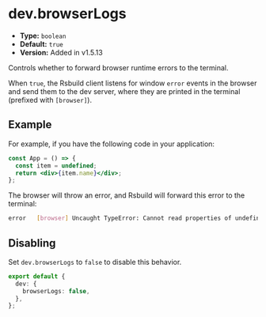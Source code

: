 # dev.browserLogs

- **Type:** `boolean`
- **Default:** `true`
- **Version:** Added in v1.5.13

Controls whether to forward browser runtime errors to the terminal.

When `true`, the Rsbuild client listens for window `error` events in the browser and send them to the dev server, where they are printed in the terminal (prefixed with `[browser]`).

## Example

For example, if you have the following code in your application:

```jsx title="src/App.jsx"
const App = () => {
  const item = undefined;
  return <div>{item.name}</div>;
};
```

The browser will throw an error, and Rsbuild will forward this error to the terminal:

```bash
error   [browser] Uncaught TypeError: Cannot read properties of undefined (reading 'name') (src/App.jsx:3:0)
```

## Disabling

Set `dev.browserLogs` to `false` to disable this behavior.

```ts title="rsbuild.config.ts"
export default {
  dev: {
    browserLogs: false,
  },
};
```
